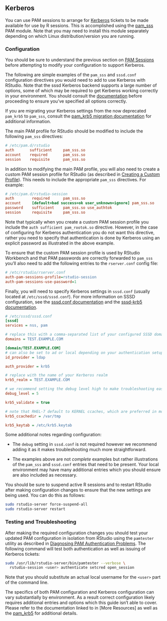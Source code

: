 ## Kerberos {.pro-header}

You can use PAM sessions to arrange for [Kerberos](https://en.wikipedia.org/wiki/Kerberos_\(protocol\)) tickets to be made available for use by R sessions. This is accomplished using the [pam_sss](https://linux.die.net/man/8/pam_sss) PAM module. Note that you may need to install this module separately depending on which Linux distribution/version you are running.

### Configuration

::: {.callout-note}
You should be sure to understand the previous section on [PAM Sessions](pam_sessions.qmd) before attempting to modify your configuration to support Kerberos.
:::

The following are simple examples of the `pam_sss` and `sssd.conf` configuration directives you would need to add to use Kerberos with RStudio. Note that the sssd Kerberos backend supports a large number of options, some of which may be required to get Kerberos working correctly in your environment. You should consult the [documentation](https://linux.die.net/man/5/sssd-krb5) before proceeding to ensure you've specified all options correctly.

::: {.callout-important}
If you are migrating your Kerberos settings from the now deprecated `pam_krb5` to `pam_sss`, consult the [pam_krb5 migration documentation](https://sssd.io/docs/users/pam_krb5_migration.html) for additional information.
:::


The main PAM profile for RStudio should be modified to include the following `pam_sss` directives:

```ini
# /etc/pam.d/rstudio
auth       sufficient     pam_sss.so
account    required       pam_sss.so
session    requisite      pam_sss.so
```

In addition to modifying the main PAM profile, you will also need to create a custom PAM session profile for RStudio (as described in [Creating a Custom Profile](pam_sessions.qmd#creating-a-custom-profile)). This needs to include the appropriate `pam_sss` directives. For example:

```ini
# /etc/pam.d/rstudio-session
auth        required      pam_sss.so
account     [default=bad success=ok user_unknown=ignore] pam_sss.so
password    sufficient    pam_sss.so use_authtok
session     requisite     pam_sss.so
```

Note that typically when you create a custom PAM session profile you include the `auth sufficient pam_rootok.so` directive. However, in the case of configuring for Kerberos authentication you do not want this directive, rather you need to specify that authentication is done by Kerberos using an explicit password as illustrated in the above example.

To ensure that the custom PAM session profile is used by RStudio Workbench and that PAM passwords are correctly forwarded to `pam_sss` you'll also need to add the following entries to the `rserver.conf` config file:

```ini
# /etc/rstudio/rserver.conf
auth-pam-sessions-profile=rstudio-session
auth-pam-sessions-use-password=1
```

Finally, you will need to specify Kerberos settings in `sssd.conf` (usually located at `/etc/sssd/sssd.conf`). For more information on SSSD configuration, see the [sssd.conf documentation](https://linux.die.net/man/5/sssd.conf) and the [sssd-krb5 documentation](https://linux.die.net/man/5/sssd-krb5).

```ini
# /etc/sssd/sssd.conf
[sssd]
services = nss, pam

# replace this with a comma-separated list of your configured SSSD domains
domains = TEST.EXAMPLE.COM

[domain/TEST.EXAMPLE.COM]
# can also be set to ad or local depending on your authentication setup
id_provider = ldap

auth_provider = krb5

# replace with the name of your Kerberos realm
krb5_realm = TEST.EXAMPLE.COM

# we recommend setting the debug level high to make troubleshooting easier
debug_level = 5

krb5_validate = true

# note that RHEL-7 default to KERNEL ccaches, which are preferred in most cases to FILE
krb5_ccachedir = /var/tmp

krb5_keytab = /etc/krb5.keytab
```

Some additional notes regarding configuration:

- The `debug` setting in `sssd.conf` is not required however we recommend adding it as it makes troubleshooting much more straightforward.

- The examples above are not *complete* examples but rather illustrations of the `pam_sss` and `sssd.conf` entries that need to be present. Your local environment may have many additional entries which you should ensure are also included as necessary.

You should be sure to suspend active R sessions and to restart RStudio after making configuration changes to ensure that the new settings are being used. You can do this as follows:

```bash
sudo rstudio-server force-suspend-all
sudo rstudio-server restart
```

### Testing and Troubleshooting

After making the required configuration changes you should test your updated PAM configuration in isolation from RStudio using the `pamtester` utility as described in [Diagnosing PAM Authentication Problems](../authenticating_users/pam_authentication.qmd#diagnosing-pam-authentication-problems). The following command will test both authentication as well as issuing of Kerberos tickets:

```bash
sudo /usr/lib/rstudio-server/bin/pamtester --verbose \
  rstudio-session <user> authenticate setcred open_session
```

Note that you should substitute an actual local username for the `<user>` part of the command line.

The specifics of both PAM configuration and Kerberos configuration can vary substantially by environment. As a result correct configuration likely requires additional entries and options which this guide isn't able to cover. Please refer to the documentation linked to in [More Resources] as well as the [pam_krb5](http://www.eyrie.org/~eagle/software/pam-krb5/pam-krb5.html) for additional details.


